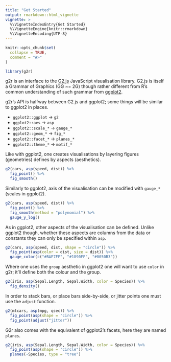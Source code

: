 ```yaml
---
title: "Get Started"
output: rmarkdown::html_vignette
vignette: >
  %\VignetteIndexEntry{Get Started}
  %\VignetteEngine{knitr::rmarkdown}
  %\VignetteEncoding{UTF-8}
---
```


```r
knitr::opts_chunk$set(
  collapse = TRUE,
  comment = "#>"
)

library(g2r)
```

g2r is an interface to the [G2.js](https://g2.antv.vision/en) JavaScript visualisation library. G2.js is itself a Grammar of Graphics (GG ~= 2G) though rather different from R's common understanding of such grammar from [ggplot2](https://ggplot2.tidyverse.org/).

g2r's API is halfway between G2.js and ggplot2; some things will be similar to ggplot2 in places.

- `ggplot2::ggplot` -> `g2`
- `ggplot2::aes` -> `asp`
- `ggplot2::scale_*` -> `gauge_*`
- `ggplot2::geom_*` -> `fig_*`
- `ggplot2::facet_*` -> `planes_*`
- `ggplot2::theme_*` -> `motif_*`

Like with ggplot2, one creates visualisations by layering figures (geometries) defines by aspects (aesthetics).

```r
g2(cars, asp(speed, dist)) %>% 
  fig_point() %>% 
  fig_smooth() 
```

Similarly to ggplot2, axis of the visualisation can be modified with `gauge_*` (scales in ggplot2).

```r
g2(cars, asp(speed, dist)) %>% 
  fig_point() %>% 
  fig_smooth(method = "polynomial") %>% 
  gauge_y_log()
```

As in ggplot2, other aspects of the visualisation can be defined. Unlike ggplot2 though, whether these aspects are columns from the data or constants they can only be specified within `asp`.

```r
g2(cars, asp(speed, dist, shape = "circle")) %>% 
  fig_point(asp(color = dist, size = dist)) %>% 
  gauge_color(c("#BAE7FF", "#1890FF", "#0050B3"))
```

Where one uses the `group` aesthetic in ggplot2 one will want to use `color` in g2r; it'll define both the colour and the group.

```r
g2(iris, asp(Sepal.Length, Sepal.Width, color = Species)) %>% 
  fig_density()
```

In order to stack bars, or place bars side-by-side, or jitter points one must use the `adjust` function.

```r
g2(mtcars, asp(mpg, qsec)) %>% 
  fig_point(asp(shape = "circle")) %>% 
  fig_point(adjust("jitter"))
```

G2r also comes with the equivalent of ggplot2's facets, here they are named `planes`.

```r
g2(iris, asp(Sepal.Length, Sepal.Width, color = Species)) %>% 
  fig_point(asp(shape = "circle")) %>% 
  planes(~Species, type = "tree")
```
